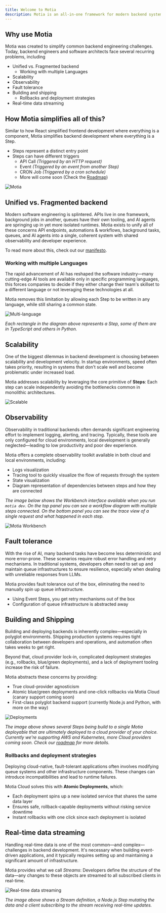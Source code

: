 ```yaml
---
title: Welcome to Motia
description: Motia is an all-in-one framework for modern backend systems. Out of the box support for API endpoints, background jobs, scheduled tasks and agentic workflow orchestration through a unified runtime. Thanks to its event driven architecture you can run tasks in parallel, stream data to clients, or allow for seamless orchestration of flows. What used to take 5 frameworks to build now comes out of the box with Motia.
---
```


## Why use Motia

Motia was created to simplify common backend engineering challenges. Today, backend engineers and software architects face several recurring problems, including

- Unified vs. Fragmented backend
  - Working with multiple Languages
- Scalability
- Observability
- Fault tolerance
- Building and shipping
  - Rollbacks and deployment strategies
- Real-time data streaming

## How Motia simplifies all of this?

Similar to how React simplified frontend development where everything is a component, Motia simplifies backend development where everything is a Step.

- Steps represent a distinct entry point
- Steps can have different triggers
  - API Call _(Triggered by an HTTP request)_
  - Event _(Triggered by an event from another Step)_
  - CRON Job _(Triggered by a cron schedule)_
  - More will come soon (Check the [Roadmap](https://github.com/orgs/MotiaDev/projects/2?pane=issue&itemId=121129696&issue=MotiaDev%7Cmotia%7C477))


![Motia](./img/what-is-motia/motia.gif)

## Unified vs. Fragmented backend

Modern software engineering is splintered. APIs live in one framework, background jobs in another, queues have their own tooling, and AI agents are springing up in yet more isolated runtimes. Motia exists to unify all of these concerns API endpoints, automations & workflows, background tasks, queues, and AI agents into a single, coherent system with shared observability and developer experience.

To read more about this, check out our [manifesto](/manifesto).

### Working with multiple Languages

The rapid advancement of AI has reshaped the software industry—many cutting-edge AI tools are available only in specific programming languages, this forces companies to decide if they either change their team's skillset to a different language or not leveraging these technologies at all.

Motia removes this limitation by allowing each Step to be written in any language, while still sharing a common state.

![Multi-language](./img/what-is-motia/multi-language.png)

_Each rectangle in the diagram above represents a Step, some of them are in TypeScript and others in Python._

## Scalability

One of the biggest dilemmas in backend development is choosing between scalability and development velocity. In startup environments, speed often takes priority, resulting in systems that don't scale well and become problematic under increased load.

Motia addresses scalability by leveraging the core primitive of **Steps**: Each step can scale independently avoiding the bottlenecks common in monolithic architectures.

![Scalable](./img/what-is-motia/scalable.png)

## Observability

Observability in traditional backends often demands significant engineering effort to implement logging, alerting, and tracing. Typically, these tools are only configured for cloud environments, local development is generally neglected—leading to low productivity and poor dev experience.

Motia offers a complete observability toolkit available in both cloud and local environments, including:

- Logs visualization
- Tracing tool to quickly visualize the flow of requests through the system
- State visualization
- Diagram representation of dependencies between steps and how they are connected

_The image below shows the Workbench interface available when you run `motia dev`. On the top panel you can see a workflow diagram with multiple steps connected.
On the bottom panel you can see the trace view of a single request and what happened in each step._

![Motia Workbench](./img/new-workbench.png)

## Fault tolerance

With the rise of AI, many backend tasks have become less deterministic and more error-prone. These scenarios require robust error handling and retry mechanisms. In traditional systems, developers often need to set up and maintain queue infrastructures to ensure resilience, especially when dealing with unreliable responses from LLMs.

Motia provides fault tolerance out of the box, eliminating the need to manually spin up queue infrastructure.

- Using Event Steps, you get retry mechanisms out of the box
- Configuration of queue infrastructure is abstracted away

## Building and Shipping

Building and deploying backends is inherently complex—especially in polyglot environments. Shipping production systems requires tight collaboration between developers and operations, and automation often takes weeks to get right.

Beyond that, cloud provider lock-in, complicated deployment strategies (e.g., rollbacks, blue/green deployments), and a lack of deployment tooling increase the risk of failure.

Motia abstracts these concerns by providing:

- True cloud-provider agnosticism
- Atomic blue/green deployments and one-click rollbacks via Motia Cloud (canary support coming soon)
- First-class polyglot backend support (currently Node.js and Python, with more on the way)

![Deployments](./img/what-is-motia/deployments.png)

_The image above shows several Steps being build to a single Motia deployable that are ultimately deployed to a cloud provider of your choice. 
Currently we're supporting AWS and Kubernetes, more Cloud providers coming soon. Check our [roadmap](https://github.com/orgs/MotiaDev/projects/2/views/4?filterQuery=title%3A+BYOC) for more details._

### Rollbacks and deployment strategies

Deploying cloud-native, fault-tolerant applications often involves modifying queue systems and other infrastructure components. 
These changes can introduce incompatibilities and lead to runtime failures.

Motia Cloud solves this with **Atomic Deployments**, which:

- Each deployment spins up a new isolated service that shares the same data layer
- Ensures safe, rollback-capable deployments without risking service downtime
- Instant rollbacks with one click since each deployment is isolated

## Real-time data streaming

Handling real-time data is one of the most common—and complex—challenges in backend development. It's necessary when building event-driven applications, 
and it typically requires setting up and maintaining a significant amount of infrastructure.

Motia provides what we call _Streams_: Developers define the structure of the data—any changes to these objects are streamed to all subscribed clients in real-time.

![Real-time data streaming](./img/what-is-motia/streams.png)

_The image above shows a Stream definition, a Node.js Step mutating the data and a client subscribing to the stream receiving real-time updates._